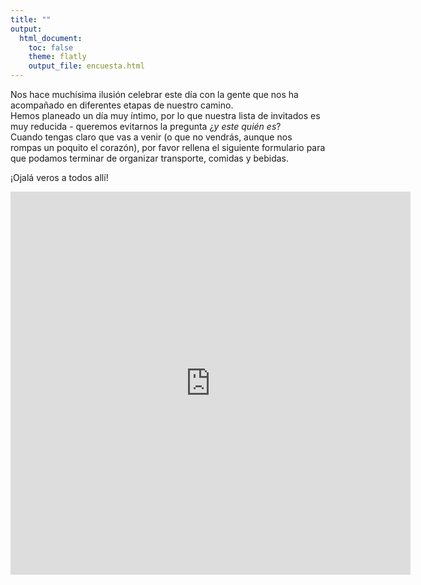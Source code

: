 ```yaml
---
title: ""
output:
  html_document:
    toc: false
    theme: flatly
    output_file: encuesta.html
---
```


Nos hace muchísima ilusión celebrar este día con la gente que nos ha acompañado en diferentes etapas de nuestro camino. <br>
Hemos planeado un día muy íntimo, por lo que nuestra lista de invitados es muy reducida - queremos evitarnos la pregunta ¿*y este quién es*?<br>
Cuando tengas claro que vas a venir (o que no vendrás, aunque nos rompas un poquito el corazón), por favor rellena el siguiente formulario para que podamos terminar de organizar transporte, comidas y bebidas.

¡Ojalá veros a todos allí!


<iframe src="https://docs.google.com/forms/d/e/1FAIpQLSdymTIwYqv24q1Qq8GTctN9YaUtIO-0EILtxmDs6ekOcluAkQ/viewform?embedded=true" width="640" height="613" frameborder="0" marginheight="0" marginwidth="0">Cargando…</iframe>
